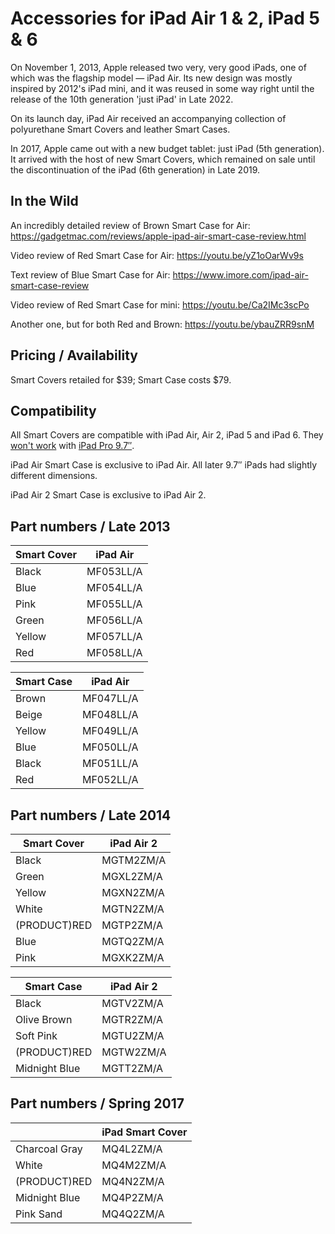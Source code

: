 # Accessories for iPad Air 1 & 2, iPad 5 & 6

On November 1, 2013, Apple released two very, very good iPads, one of which was the flagship model — iPad Air.
Its new design was mostly inspired by 2012's iPad mini, and it was reused in some way right until the release of the 10th generation 'just iPad' in Late 2022.

On its launch day, iPad Air received an accompanying collection of polyurethane Smart Covers and leather Smart Cases.

In 2017, Apple came out with a new budget tablet: just iPad (5th generation). It arrived with the host of new Smart Covers, which remained on sale until the discontinuation of the iPad (6th generation) in Late 2019.

## In the Wild

An incredibly detailed review of Brown Smart Case for Air: https://gadgetmac.com/reviews/apple-ipad-air-smart-case-review.html

Video review of Red Smart Case for Air: https://youtu.be/yZ1oOarWv9s

Text review of Blue Smart Case for Air: https://www.imore.com/ipad-air-smart-case-review

Video review of Red Smart Case for mini: https://youtu.be/Ca2IMc3scPo

Another one, but for both Red and Brown: https://youtu.be/ybauZRR9snM

## Pricing / Availability

Smart Covers retailed for $39; Smart Case costs $79.

## Compatibility

All Smart Covers are compatible with iPad Air, Air 2, iPad 5 and iPad 6. They [won't work](https://www.businessinsider.com/old-apple-smart-covers-wont-work-with-new-ipads-because-of-magnets-2016-4) with [iPad Pro 9.7″](/ipad_pro97).

iPad Air Smart Case is exclusive to iPad Air. All later 9.7″ iPads had slightly different dimensions.

iPad Air 2 Smart Case is exclusive to iPad Air 2.

## Part numbers / Late 2013

| Smart Cover | iPad Air  |
| ----------- | --------- |
| Black       | MF053LL/A |
| Blue        | MF054LL/A |
| Pink        | MF055LL/A |
| Green       | MF056LL/A |
| Yellow      | MF057LL/A |
| Red         | MF058LL/A |

| Smart Case | iPad Air  |
| ---------- | --------- |
| Brown      | MF047LL/A |
| Beige      | MF048LL/A |
| Yellow     | MF049LL/A |
| Blue       | MF050LL/A |
| Black      | MF051LL/A |
| Red        | MF052LL/A |

## Part numbers / Late 2014

| Smart Cover  | iPad Air 2 |
| ------------ | ---------- |
| Black        | MGTM2ZM/A  |
| Green        | MGXL2ZM/A  |
| Yellow       | MGXN2ZM/A  |
| White        | MGTN2ZM/A  |
| (PRODUCT)RED | MGTP2ZM/A  |
| Blue         | MGTQ2ZM/A  |
| Pink         | MGXK2ZM/A  |

| Smart Case    | iPad Air 2 |
| ------------- | ---------- |
| Black         | MGTV2ZM/A  |
| Olive Brown   | MGTR2ZM/A  |
| Soft Pink     | MGTU2ZM/A  |
| (PRODUCT)RED  | MGTW2ZM/A  |
| Midnight Blue | MGTT2ZM/A  |

## Part numbers / Spring 2017

|               | iPad Smart Cover |
| ------------- | ---------------- |
| Charcoal Gray | MQ4L2ZM/A        |
| White         | MQ4M2ZM/A        |
| (PRODUCT)RED  | MQ4N2ZM/A        |
| Midnight Blue | MQ4P2ZM/A        |
| Pink Sand     | MQ4Q2ZM/A        |
